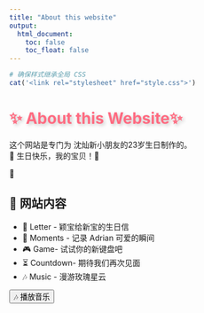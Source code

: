 ```yaml
---
title: "About this website"
output:
  html_document:
    toc: false
    toc_float: false
---
```


```r
# 确保样式继承全局 CSS
cat('<link rel="stylesheet" href="style.css">')
```


<div class="container"> <h1 style="color:#ff6b81; text-shadow: 3px 3px 6px rgba(0, 0, 0, 0.2);">
✨ About this  Website✨</h1> <p> 这个网站是专门为 沈灿新小朋友的23岁生日制作的。<br> 🎂 生日快乐，我的宝贝！💖 </p> 
<!-- ❤️ 跳动的心动画 -->
<div class="heart-container"> 💖 </div>
<h2>📌 网站内容</h2> 
<ul> 
<li>🌟 Letter - 颖宝给新宝的生日信</li> 
<li>📸 Moments - 记录 Adrian 可爱的瞬间</li> 
<li>🎮 Game- 试试你的新键盘吧</li> 
<li>⏳ Countdown- 期待我们再次见面</li> 
<li>🎶 Music - 漫游玫瑰星云 </li> 
</ul> 
<!-- 🎵 播放音乐按钮 -->
<button class="music-button" onclick="playMusic()">🎶 播放音乐</button>

<!-- 🎶 音频播放器（默认隐藏） --> <audio id="bgMusic" loop> <source src="audio/your-music-file.ogg" type="audio/ogg"> <source src="audio/your-music-file.mp3" type="audio/mpeg"> 你的浏览器不支持播放音乐。 </audio> </div> <script> function playMusic() { var music = document.getElementById("bgMusic"); if (music.paused) { music.play(); } else { music.pause(); } } </script>




